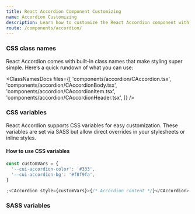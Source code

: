 ```yaml
---
title: React Accordion Component Customizing
name: Accordion Customizing
description: Learn how to customize the React Accordion component with CSS classes, variables, and SASS for flexible styling and seamless integration into your design.
route: /components/accordion/
---
```



### CSS class names

React Accordion comes with built-in class names that make styling super simple. Here’s a quick rundown of what you can use:

<ClassNamesDocs
  files={[
    'components/accordion/CAccordion.tsx',
    'components/accordion/CAccordionBody.tsx',
    'components/accordion/CAccordionItem.tsx',
    'components/accordion/CAccordionHeader.tsx',
  ]}
/>

### CSS variables

React Accordion supports CSS variables for easy customization. These variables are set via SASS but allow direct overrides in your stylesheets or inline styles.

<ScssDocs file="_accordion.scss" capture="accordion-css-vars" />

#### How to use CSS variables

```jsx
const customVars = {
  '--cui-accordion-color': '#333',
  '--cui-accordion-bg': '#f8f9fa',
}

;<CAccordion style={customVars}>{/* Accordion content */}</CAccordion>
```

### SASS variables

<ScssDocs file="_variables.scss" capture="accordion-variables" />
